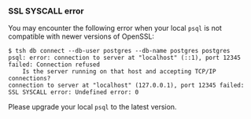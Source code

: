### SSL SYSCALL error

You may encounter the following error when your local `psql` is not compatible
with newer versions of OpenSSL:
```code
$ tsh db connect --db-user postgres --db-name postgres postgres
psql: error: connection to server at "localhost" (::1), port 12345 failed: Connection refused
    Is the server running on that host and accepting TCP/IP connections?
connection to server at "localhost" (127.0.0.1), port 12345 failed: SSL SYSCALL error: Undefined error: 0
```

Please upgrade your local `psql` to the latest version.
